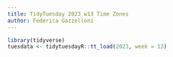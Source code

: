 ```yaml
---
title: TidyTuesday 2023 w13 Time Zones
author: Federica Gazzelloni
---
```


```r
library(tidyverse)
tuesdata <- tidytuesdayR::tt_load(2023, week = 13)
```
